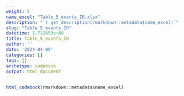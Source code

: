 ```yaml
---
weight: 5
name_excel: "Table_5_events_IR.xlsx"
description: "`r get_description(rmarkdown::metadata$name_excel)`"
slug: "Table_5_events_IR"
datetime: 1.712653e+09
title: Table_5_events_IR
author: ''
date: '2024-04-09'
categories: []
tags: []
archetype: codebook
output: html_document
---
```


```r
html_codebook(rmarkdown::metadata$name_excel)
```
